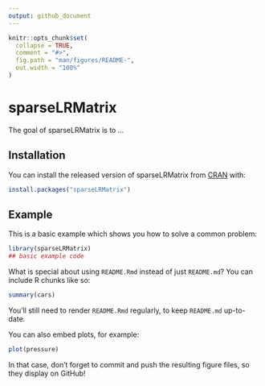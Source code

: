 ```yaml
---
output: github_document
---
```


<!-- README.md is generated from README.Rmd. Please edit that file -->

```r
knitr::opts_chunk$set(
  collapse = TRUE,
  comment = "#>",
  fig.path = "man/figures/README-",
  out.width = "100%"
)
```

# sparseLRMatrix

<!-- badges: start -->
<!-- badges: end -->

The goal of sparseLRMatrix is to ...

## Installation

You can install the released version of sparseLRMatrix from [CRAN](https://CRAN.R-project.org) with:

``` r
install.packages("sparseLRMatrix")
```

## Example

This is a basic example which shows you how to solve a common problem:

```r
library(sparseLRMatrix)
## basic example code
```

What is special about using `README.Rmd` instead of just `README.md`? You can include R chunks like so:

```r
summary(cars)
```

You'll still need to render `README.Rmd` regularly, to keep `README.md` up-to-date.

You can also embed plots, for example:

```r
plot(pressure)
```

In that case, don't forget to commit and push the resulting figure files, so they display on GitHub!
